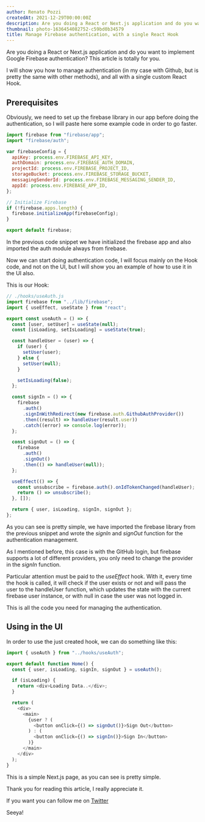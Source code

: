 ```yaml
---
author: Renato Pozzi
createdAt: 2021-12-29T00:00:00Z
description: Are you doing a React or Next.js application and do you want to implement Google Firebase authentication? This article is totally for you.
thumbnail: photo-1636454082752-c59bd0b34579
title: Manage Firebase authentication, with a single React Hook
---
```


Are you doing a React or Next.js application and do you want to implement Google Firebase authentication? This article is totally for you.

I will show you how to manage authentication (in my case with Github, but is pretty the same with other methods), and all with a single custom React Hook.

## Prerequisites

Obviously, we need to set up the firebase library in our app before doing the authentication, so I will paste here some example code in order to go faster.

```javascript
import firebase from "firebase/app";
import "firebase/auth";

var firebaseConfig = {
  apiKey: process.env.FIREBASE_API_KEY,
  authDomain: process.env.FIREBASE_AUTH_DOMAIN,
  projectId: process.env.FIREBASE_PROJECT_ID,
  storageBucket: process.env.FIREBASE_STORAGE_BUCKET,
  messagingSenderId: process.env.FIREBASE_MESSAGING_SENDER_ID,
  appId: process.env.FIREBASE_APP_ID,
};

// Initialize Firebase
if (!firebase.apps.length) {
  firebase.initializeApp(firebaseConfig);
}

export default firebase;
```

In the previous code snippet we have initialized the firebase app and also imported the auth module always from firebase.

Now we can start doing authentication code, I will focus mainly on the Hook code, and not on the UI, but I will show you an example of how to use it in the UI also.

This is our Hook:

```javascript
// ./hooks/useAuth.js
import firebase from "../lib/firebase";
import { useEffect, useState } from "react";

export const useAuth = () => {
  const [user, setUser] = useState(null);
  const [isLoading, setIsLoading] = useState(true);

  const handleUser = (user) => {
    if (user) {
      setUser(user);
    } else {
      setUser(null);
    }

    setIsLoading(false);
  };

  const signIn = () => {
    firebase
      .auth()
      .signInWithRedirect(new firebase.auth.GithubAuthProvider())
      .then((result) => handleUser(result.user))
      .catch((error) => console.log(error));
  };

  const signOut = () => {
    firebase
      .auth()
      .signOut()
      .then(() => handleUser(null));
  };

  useEffect(() => {
    const unsubscribe = firebase.auth().onIdTokenChanged(handleUser);
    return () => unsubscribe();
  }, []);

  return { user, isLoading, signIn, signOut };
};
```

As you can see is pretty simple, we have imported the firebase library from the previous snippet and wrote the _signIn_ and _signOut_ function for the authentication management.

As I mentioned before, this case is with the GitHub login, but firebase supports a lot of different providers, you only need to change the provider in the _signIn_ function.

Particular attention must be paid to the _useEffect_ hook. With it, every time the hook is called, it will check if the user exists or not and will pass the user to the handleUser function, which updates the state with the current firebase user instance, or with null in case the user was not logged in.

This is all the code you need for managing the authentication.

## Using in the UI

In order to use the just created hook, we can do something like this:

```javascript
import { useAuth } from "../hooks/useAuth";

export default function Home() {
  const { user, isLoading, signIn, signOut } = useAuth();

  if (isLoading) {
    return <div>Loading Data..</div>;
  }

  return (
    <div>
      <main>
        {user ? (
          <button onClick={() => signOut()}>Sign Out</button>
        ) : (
          <button onClick={() => signIn()}>Sign In</button>
        )}
      </main>
    </div>
  );
}
```

This is a simple Next.js page, as you can see is pretty simple.

Thank you for reading this article, I really appreciate it.

If you want you can follow me on [Twitter](https://twitter.com/imarenny)

Seeya!
